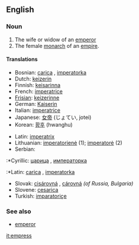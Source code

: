 ==English==

=== Noun ===
{{en-noun-reg-es}}

#The wife or widow of an [[emperor]]
#The female [[monarch]] of an [[empire]].

====Translations====
{{top}}
*Bosnian: [[carica]] {{f}}, [[imperatorka]] {{f}}
*Dutch: [[keizerin]] {{f}}
*Finnish: [[keisarinna]]
*French: [[imperatrice]] {{f}}
*[[Frisian]]: [[keizerinne]] {{f}}
*German: [[Kaiserin]] {{f}}
*Italian: [[imperatrice]] {{f}}
*Japanese: [[女帝]] (じょてい, jotei)
*Korean: [[황후]] (hwanghu)
{{mid}}
*Latin: [[imperatrix]]
*Lithuanian: [[imperatorienė]] {{f}} (1); [[imperatorė]] {{f}} (2)
*Serbian:
:*Cyrillic: [[царица]] {{f}}, [[императорка]] {{f}}
:*Latin: [[carica]] {{f}}, [[imperatorka]] {{f}}
*Slovak: [[cisárovná]] {{f}}, [[cárovná]] {{f}} ''(of Russia, Bulgaria)''
*Slovene: [[cesarica]] {{f}}
*Turkish: [[imparatoriçe]]
{{bottom}}

===See also===
*[[emperor]]

[[it:empress]]